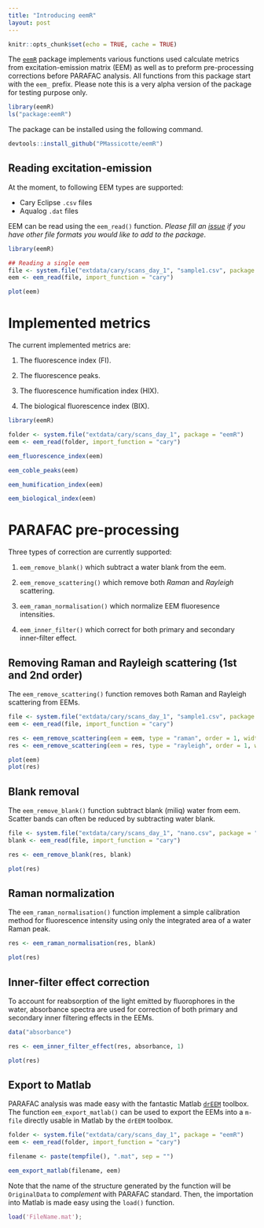 ```yaml
---
title: "Introducing eemR"
layout: post
---
```


```r
knitr::opts_chunk$set(echo = TRUE, cache = TRUE)
```

The [`eemR`](https://github.com/PMassicotte/eemR) package implements various functions used calculate metrics from excitation-emission matrix (EEM) as well as to preform pre-processing corrections before PARAFAC analysis. All functions from this package start with the `eem_` prefix. Please note this is a very alpha version of the package for testing purpose only.

```r
library(eemR)
ls("package:eemR")
```

The package can be installed using the following command.

```r
devtools::install_github("PMassicotte/eemR")
```

## Reading excitation-emission

At the moment, to following EEM types are supported:

- Cary Eclipse `.csv` files
- Aqualog `.dat` files

EEM can be read using the `eem_read()` function. *Please fill an [issue](https://github.com/PMassicotte/eemR/issues) if you have other file formats you would like to add to the package*.

```r
library(eemR)

## Reading a single eem
file <- system.file("extdata/cary/scans_day_1", "sample1.csv", package = "eemR")
eem <- eem_read(file, import_function = "cary")

plot(eem)

```

# Implemented metrics

The current implemented metrics are:

1. The fluorescence index (FI).

2. The fluorescence peaks.

3. The fluorescence humification index (HIX).

4. The biological fluorescence index (BIX).

```r

library(eemR)

folder <- system.file("extdata/cary/scans_day_1", package = "eemR")
eem <- eem_read(folder, import_function = "cary")

eem_fluorescence_index(eem)

eem_coble_peaks(eem)

eem_humification_index(eem)

eem_biological_index(eem)

```

# PARAFAC pre-processing

Three types of correction are currently supported:

1. `eem_remove_blank()` which subtract a water blank from the eem.

2. `eem_remove_scattering()` which remove both *Raman* and *Rayleigh* scattering.

3. `eem_raman_normalisation()` which normalize EEM fluoresence intensities.

4. `eem_inner_filter()` which correct for both primary and secondary inner-filter effect.

## Removing Raman and Rayleigh scattering (1st and 2nd order)

The `eem_remove_scattering()` function removes both Raman and Rayleigh scattering from EEMs.

```r

file <- system.file("extdata/cary/scans_day_1", "sample1.csv", package = "eemR")
eem <- eem_read(file, import_function = "cary")

res <- eem_remove_scattering(eem = eem, type = "raman", order = 1, width = 10)
res <- eem_remove_scattering(eem = res, type = "rayleigh", order = 1, width = 10)

plot(eem)
plot(res)

```

## Blank removal

The `eem_remove_blank()` function subtract blank (miliq) water from eem. Scatter bands can often be reduced by subtracting water blank.

```r

file <- system.file("extdata/cary/scans_day_1", "nano.csv", package = "eemR")
blank <- eem_read(file, import_function = "cary")

res <- eem_remove_blank(res, blank)

plot(res)
```

## Raman normalization

The `eem_raman_normalisation()` function implement a simple calibration method for fluorescence intensity using only the integrated area of a water Raman peak.

```r

res <- eem_raman_normalisation(res, blank)

plot(res)
```

## Inner-filter effect correction

To account for reabsorption of the light emitted by fluorophores in the water, absorbance spectra are used for correction of both primary and secondary inner filtering effects in the EEMs.

```r

data("absorbance")

res <- eem_inner_filter_effect(res, absorbance, 1)

plot(res)
```

## Export to Matlab

PARAFAC analysis was made easy with the fantastic Matlab [`drEEM`](http://www.models.life.ku.dk/drEEM) toolbox. The function `eem_export_matlab()` can be  used to export the EEMs into a `m-file` directly usable in Matlab by the `drEEM` toolbox.

```r
folder <- system.file("extdata/cary/scans_day_1", package = "eemR")
eem <- eem_read(folder, import_function = "cary")

filename <- paste(tempfile(), ".mat", sep = "")

eem_export_matlab(filename, eem)

```

Note that the name of the structure generated by the function will be `OriginalData` to *complement* with PARAFAC standard. Then, the importation into Matlab is made easy using the `load()` function.

```matlab
load('FileName.mat');
```
